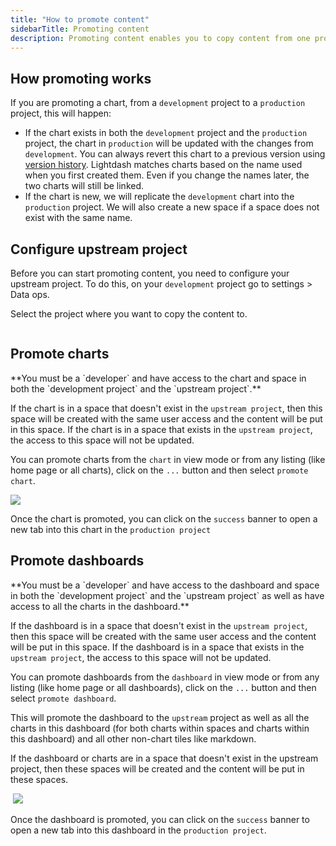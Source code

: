 ```yaml
---
title: "How to promote content"
sidebarTitle: Promoting content
description: Promoting content enables you to copy content from one project to another. It's especially useful when working with preview or development projects. You can promote charts created in your development projects to production, so it's easy to test and make changes without the fear of breaking things in production.
---
```



## How promoting works

If you are promoting a chart, from a `development` project to a `production` project, this will happen:

* If the chart exists in both the `development` project and the `production` project, the chart in `production` will be updated with the changes from `development`. You can always revert this chart to a previous version using [version history](/guides/version-history). Lightdash matches charts based on the name used when you first created them. Even if you change the names later, the two charts will still be linked.
* If the chart is new, we will replicate the `development` chart into the `production` project. We will also create a new space if a space does not exist with the same name.

## Configure upstream project

Before you can start promoting content, you need to configure your upstream project. To do this, on your `development` project go to settings > Data ops.

Select the project where you want to copy the content to.

<Frame>
  <img src="/images/guides/promote-select-project-e07e66d0992c66cd8a80aa622806b523.png" alt=""/>
</Frame>


## Promote charts

<Info>
**You must be a `developer` and have access to the chart and space in both the `development project` and the `upstream project`.**
  
  If the chart is in a space that doesn't exist in the `upstream project`, then this space will be created with the same user access and the content will be put in this space. If the chart is in a space that exists in the `upstream project`, the access to this space will not be updated.
</Info>

You can promote charts from the `chart` in view mode or from any listing (like home page or all charts), click on the `...` button and then select `promote chart`.

<Frame>
  <img src="/images/guides/promote-view-chart-ff272b8342757176cf677682227d3918.png" alt=""/>
</Frame>
<br/>
<Frame>
  <img src="/images/guides/promote-list-chart-a7c351011bd6338d9b830465d69d133e.png"/>
</Frame>

Once the chart is promoted, you can click on the `success` banner to open a new tab into this chart in the `production project`

## Promote dashboards

<Info>
**You must be a `developer` and have access to the dashboard and space in both the `development project` and the `upstream project` as well as have access to all the charts in the dashboard.**
  
If the dashboard is in a space that doesn't exist in the `upstream project`, then this space will be created with the same user access and the content will be put in this space. If the dashboard is in a space that exists in the `upstream project`, the access to this space will not be updated.
</Info>

You can promote dashboards from the `dashboard` in view mode or from any listing (like home page or all dashboards), click on the `...` button and then select `promote dashboard`.

This will promote the dashboard to the `upstream` project as well as all the charts in this dashboard (for both charts within spaces and charts within this dashboard) and all other non-chart tiles like markdown.

If the dashboard or charts are in a space that doesn't exist in the upstream project, then these spaces will be created and the content will be put in these spaces.

<Frame>
  <img src="/images/guides/promote-view-dashboard-44e664c3f7633a87b468d99911290f11.png" alt=""/>
</Frame>

<Frame>
  <img src="/images/guides/promote-list-dashboard-6b6b69ab8ca0bae35b47307d316ecb36.png"/>
</Frame>

Once the dashboard is promoted, you can click on the `success` banner to open a new tab into this dashboard in the `production project`.
